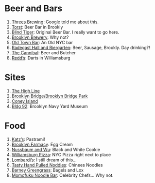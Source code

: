 # Beer and Bars
1. [Threes Brewing](http://www.threesbrewing.com/): Google told me about this.
2. [Torst](http://www.torstnyc.com/): Beer Bar in Brookly
3. [Blind Tiger](http://www.blindtigeralehouse.com/): Original Beer Bar.  I really want to go here.
4. [Brooklyn Brewery](http://brooklynbrewery.com/): Why not?
5. [Old Town Bar](http://www.oldtownbar.com/): An Old NYC bar
6. [Radegast Hall and Biergarten](http://www.radegasthall.com/): Beer, Sausage, Brookly.  Day drinking?!
7. [The Cannibal](http://www.cannibalnyc.com/): Beer and Butcher
8. [Redd's](http://www.yelp.com/biz/redds-brooklyn): Darts in Williamsburg

# Sites
1. [The High Line](http://www.thehighline.org/)
2. [Brooklyn Bridge/Brooklyn Bridge Park](http://www.brooklynbridgepark.org/)
3. [Coney Island](http://coneyislandfunguide.com/)
4. [Bldg 92](http://bldg92.org/): Brooklyn Navy Yard Museum

# Food
1. [Katz's](http://katzsdelicatessen.com/): Pastrami!
2. [Brooklyn Farmacy](http://www.brooklynfarmacyandsodafountain.com/): Egg Cream
3. [Nussbaum and Wu](http://www.yelp.com/biz/nussbaum-and-wu-bagel-bakery-cafe-new-york): Black and White Cookie
4. [Williamsburg Pizza](http://slice.seriouseats.com/archives/2012/11/williamsburg-pizza-a-cause-for-celebration.html): NYC Pizza right next to place
5. [Lombardi's](http://www.firstpizza.com/): I still dream of this...
6. [Tasty Hand Pulled Noddles](http://www.tastyhandpullednoodlesnyc.com/): Chinees Noodles
7. [Barney Greengrass](http://barneygreengrass.com/): Bagels and Lox
8. [Momofuku Noodle Bar](https://noodlebar-ny.momofuku.com/): Celebrity Chefs... Why not.